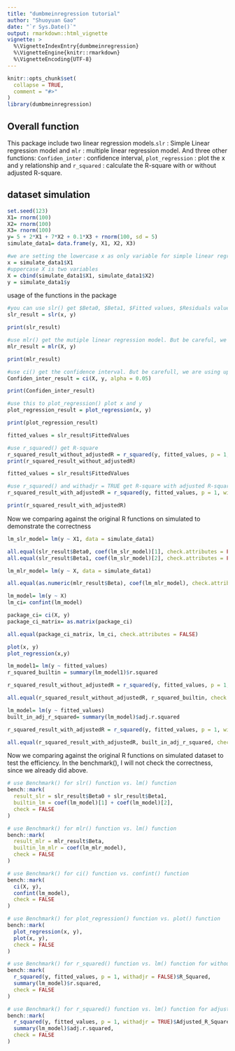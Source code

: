 ```yaml
---
title: "dumbmeinregression tutorial"
author: "Shuoyuan Gao"
date: "`r Sys.Date()`"
output: rmarkdown::html_vignette
vignette: >
  %\VignetteIndexEntry{dumbmeinregression}
  %\VignetteEngine{knitr::rmarkdown}
  %\VignetteEncoding{UTF-8}
---
```


```r
knitr::opts_chunk$set(
  collapse = TRUE,
  comment = "#>"
)
library(dumbmeinregression)
```

## Overall function

This package include two linear regression models.`slr` : Simple Linear regression model and `mlr` : multiple linear regression model. And three other functions: `Confiden_inter` : confidence interval, `plot_regression` : plot the x and y relationship and `r_squared` : calculate the R-square with or without adjusted R-square.

## dataset simulation

```r
set.seed(123)
X1= rnorm(100)
X2= rnorm(100)
X3= rnorm(100)
y= 5 + 2*X1 + 7*X2 + 0.1*X3 + rnorm(100, sd = 5)
simulate_data1= data.frame(y, X1, X2, X3)

#we are setting the lowercase x as only variable for simple linear regression
x = simulate_data1$X1
#uppercase X is two variables
X = cbind(simulate_data1$X1, simulate_data1$X2)
y = simulate_data1$y
```

usage of the functions in the package
```r
#you can use slr() get $Beta0, $Beta1, $Fitted values, $Residuals values.
slr_result = slr(x, y)

print(slr_result)
```

```r
#use mlr() get the mutiple linear regression model. But be careful, we are using uppercase X.
mlr_result = mlr(X, y)

print(mlr_result)
```


```r
#use ci() get the confidence interval. But be carefull, we are using uppercase X. And the default level is 0.05.
Confiden_inter_result = ci(X, y, alpha = 0.05)

print(Confiden_inter_result)
```


```r
#use this to plot_regression() plot x and y
plot_regression_result = plot_regression(x, y)

print(plot_regression_result)
```


```r
fitted_values = slr_result$FittedValues

#use r_squared() get R-square 
r_squared_result_without_adjustedR = r_squared(y, fitted_values, p = 1, withadjr = FALSE)
print(r_squared_result_without_adjustedR)
```

```r
fitted_values = slr_result$FittedValues

#use r_squared() and withadjr = TRUE get R-square with adjusted R-square.
r_squared_result_with_adjustedR = r_squared(y, fitted_values, p = 1, withadjr = TRUE)

print(r_squared_result_with_adjustedR)
```



Now we comparing against the original R functions on simulated to demonstrate the correctness
```r
lm_slr_model= lm(y ~ X1, data = simulate_data1)

all.equal(slr_result$Beta0, coef(lm_slr_model)[1], check.attributes = FALSE)
all.equal(slr_result$Beta1, coef(lm_slr_model)[2], check.attributes = FALSE)
```

```r
lm_mlr_model= lm(y ~ X, data = simulate_data1)

all.equal(as.numeric(mlr_result$Beta), coef(lm_mlr_model), check.attributes = FALSE)
```


```r
lm_model= lm(y ~ X)
lm_ci= confint(lm_model)

package_ci= ci(X, y)
package_ci_matrix= as.matrix(package_ci)

all.equal(package_ci_matrix, lm_ci, check.attributes = FALSE)
```

```r
plot(x, y)
plot_regression(x,y)
```




```r
lm_model1= lm(y ~ fitted_values)
r_squared_builtin = summary(lm_model1)$r.squared

r_squared_result_without_adjustedR = r_squared(y, fitted_values, p = 1, withadjr = FALSE)$R_Squared

all.equal(r_squared_result_without_adjustedR, r_squared_builtin, check.attributes = FALSE)
```

```r
lm_model= lm(y ~ fitted_values)
built_in_adj_r_squared= summary(lm_model)$adj.r.squared

r_squared_result_with_adjustedR = r_squared(y, fitted_values, p = 1, withadjr = TRUE)$Adjusted_R_Squared

all.equal(r_squared_result_with_adjustedR, built_in_adj_r_squared, check.attributes = FALSE)
```


Now we comparing against the original R functions on simulated dataset to test the efficiency. In the benchmark(), I will not check the correctness, since we already did above.

```r
# use Benchmark() for slr() function vs. lm() function
bench::mark(
  result_slr = slr_result$Beta0 + slr_result$Beta1,
  builtin_lm = coef(lm_model)[1] + coef(lm_model)[2],
  check = FALSE
)
```

```r
# use Benchmark() for mlr() function vs. lm() function
bench::mark(
  result_mlr = mlr_result$Beta,
  builtin_lm_mlr = coef(lm_mlr_model),
  check = FALSE
)
```

```r
# use Benchmark() for ci() function vs. confint() function
bench::mark(
  ci(X, y),
  confint(lm_model),
  check = FALSE
)
```

```r
# use Benchmark() for plot_regression() function vs. plot() function
bench::mark(
  plot_regression(x, y),
  plot(x, y),
  check = FALSE
)
```

```r
# use Benchmark() for r_squared() function vs. lm() function for without adjusted R_square
bench::mark(
  r_squared(y, fitted_values, p = 1, withadjr = FALSE)$R_Squared,
  summary(lm_model)$r.squared,
  check = FALSE
)
```

```r
# use Benchmark() for r_squared() function vs. lm() function for adjusted R_square
bench::mark(
  r_squared(y, fitted_values, p = 1, withadjr = TRUE)$Adjusted_R_Squared,
  summary(lm_model)$adj.r.squared,
  check = FALSE
)

```
